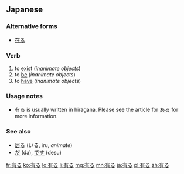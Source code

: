 ==Japanese==
{{ja-kanjitab|有}}

===Alternative forms===
*[[在る]]

===Verb===
{{ja-verb|kk|type=1|tr=intrans|hira=ある|rom=aru}}

# to [[exist]] (''inanimate objects'')
# to [[be]] (''inanimate objects'')
# to [[have]] (''inanimate objects'')

===Usage notes===
*有る is usually written in hiragana. Please see the article for [[ある]] for more information.

===See also===
*[[居る]] (いる, iru, ''animate'')
*[[だ]] (da), [[です]] (desu)

[[fr:有る]]
[[ko:有る]]
[[lo:有る]]
[[li:有る]]
[[mg:有る]]
[[mn:有る]]
[[ja:有る]]
[[pl:有る]]
[[zh:有る]]